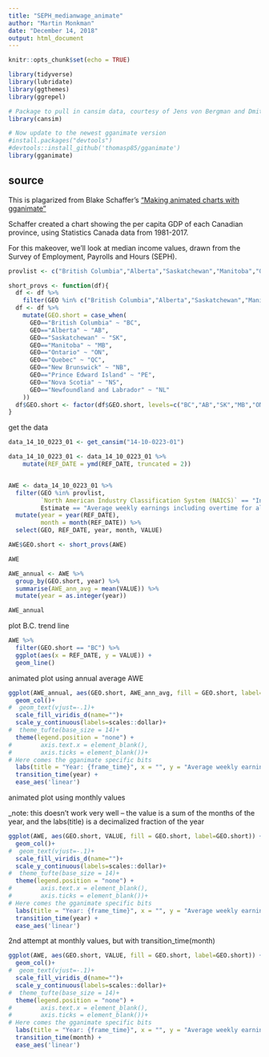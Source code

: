 ```yaml
---
title: "SEPH_medianwage_animate"
author: "Martin Monkman"
date: "December 14, 2018"
output: html_document
---
```


```r
knitr::opts_chunk$set(echo = TRUE)

library(tidyverse)
library(lubridate)
library(ggthemes)
library(ggrepel)

# Package to pull in cansim data, courtesy of Jens von Bergman and Dmitry Shkolnik
library(cansim) 

# Now update to the newest gganimate version
#install.packages("devtools")
#devtools::install_github('thomasp85/gganimate')
library(gganimate)

```

## source

This is plagarized from Blake Schaffer's ["Making animated charts with gganimate"](https://www.blakeshaffer.ca/post/making-animated-charts-with-gganimate/)


Schaffer created a chart showing the per capita GDP of each Canadian province, using Statistics Canada data from 1981-2017.

For this makeover, we'll look at median income values, drawn from the Survey of Employment, Payrolls and Hours (SEPH).


```r
provlist <- c("British Columbia","Alberta","Saskatchewan","Manitoba","Ontario","Quebec","New Brunswick","Nova Scotia","Prince Edward Island","Newfoundland and Labrador")

short_provs <- function(df){
  df <- df %>%
    filter(GEO %in% c("British Columbia","Alberta","Saskatchewan","Manitoba","Ontario","Quebec","New Brunswick","Nova Scotia","Prince Edward Island","Newfoundland and Labrador"))
  df <- df %>%
    mutate(GEO.short = case_when(
      GEO=="British Columbia" ~ "BC",
      GEO=="Alberta" ~ "AB",
      GEO=="Saskatchewan" ~ "SK",
      GEO=="Manitoba" ~ "MB",
      GEO=="Ontario" ~ "ON",
      GEO=="Quebec" ~ "QC",
      GEO=="New Brunswick" ~ "NB",
      GEO=="Prince Edward Island" ~ "PE",
      GEO=="Nova Scotia" ~ "NS",
      GEO=="Newfoundland and Labrador" ~ "NL"
    ))
  df$GEO.short <- factor(df$GEO.short, levels=c("BC","AB","SK","MB","ON","QC","NB","PE","NS","NL"))
}

```


get the data


```r

data_14_10_0223_01 <- get_cansim("14-10-0223-01")

data_14_10_0223_01 <- data_14_10_0223_01 %>%
    mutate(REF_DATE = ymd(REF_DATE, truncated = 2)) 


AWE <- data_14_10_0223_01 %>%
  filter(GEO %in% provlist, 
         `North American Industry Classification System (NAICS)` == "Industrial aggregate excluding unclassified businesses", 
         Estimate == "Average weekly earnings including overtime for all employees")  %>%
  mutate(year = year(REF_DATE),
         month = month(REF_DATE)) %>%
  select(GEO, REF_DATE, year, month, VALUE)

AWE$GEO.short <- short_provs(AWE)

AWE

AWE_annual <- AWE %>%
  group_by(GEO.short, year) %>%
  summarise(AWE_ann_avg = mean(VALUE)) %>%
  mutate(year = as.integer(year))

AWE_annual

```



plot B.C. trend line

```r

AWE %>%
  filter(GEO.short == "BC") %>%
  ggplot(aes(x = REF_DATE, y = VALUE)) +
  geom_line()

```


animated plot using annual average AWE

```r


ggplot(AWE_annual, aes(GEO.short, AWE_ann_avg, fill = GEO.short, label=GEO.short)) +
  geom_col()+
#  geom_text(vjust=-.1)+
  scale_fill_viridis_d(name="")+
  scale_y_continuous(labels=scales::dollar)+
#  theme_tufte(base_size = 14)+
  theme(legend.position = "none") +
#        axis.text.x = element_blank(),
#        axis.ticks = element_blank())+
# Here comes the gganimate specific bits
  labs(title = "Year: {frame_time}", x = "", y = "Average weekly earnings") +
  transition_time(year) +
  ease_aes('linear')        

```



animated plot using monthly values

_note: this doesn't work very well -- the value is a sum of the months of the year, and the labs(title) is a decimalized fraction of the year


```r


ggplot(AWE, aes(GEO.short, VALUE, fill = GEO.short, label=GEO.short)) +
  geom_col()+
#  geom_text(vjust=-.1)+
  scale_fill_viridis_d(name="")+
  scale_y_continuous(labels=scales::dollar)+
#  theme_tufte(base_size = 14)+
  theme(legend.position = "none") +
#        axis.text.x = element_blank(),
#        axis.ticks = element_blank())+
# Here comes the gganimate specific bits
  labs(title = "Year: {frame_time}", x = "", y = "Average weekly earnings") +
  transition_time(year) +
  ease_aes('linear')        

```



2nd attempt at monthly values, but with transition_time(month)

```r


ggplot(AWE, aes(GEO.short, VALUE, fill = GEO.short, label=GEO.short)) +
  geom_col()+
#  geom_text(vjust=-.1)+
  scale_fill_viridis_d(name="")+
  scale_y_continuous(labels=scales::dollar)+
#  theme_tufte(base_size = 14)+
  theme(legend.position = "none") +
#        axis.text.x = element_blank(),
#        axis.ticks = element_blank())+
# Here comes the gganimate specific bits
  labs(title = "Year: {frame_time}", x = "", y = "Average weekly earnings") +
  transition_time(month) +
  ease_aes('linear')        

```


